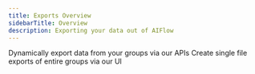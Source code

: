 ```yaml
---
title: Exports Overview
sidebarTitle: Overview
description: Exporting your data out of AIFlow
---
```


<CardGroup cols={2}>
  <Card title="API Exports" icon="chart-mixed" href="/features/exports/api-exports">
    Dynamically export data from your groups via our APIs
  </Card>
    <Card title="Bulk Exports" icon="files" href="/features/exports/bulk-exports">
    Create single file exports of entire groups via our UI
  </Card>
</CardGroup>
